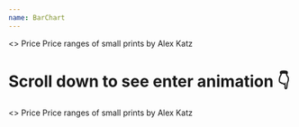 ```yaml
---
name: BarChart
---
```


<Playground showEditor={true}>
  <>
    <Flex flexDirection="column">
      <Serif size="3" weight="medium">
        Price
      </Serif>
      <Sans size="3">Price ranges of small prints by Alex Katz</Sans>
    </Flex>
    <Flex pt={6}>
      <BarChart />
    </Flex>
  </>
</Playground>

# Scroll down to see enter animation 👇

<Playground showEditor={true}>
  <>
    <Flex flexDirection="column" pt="1000px">
      <Serif size="3" weight="medium">
        Price
      </Serif>
      <Sans size="3">Price ranges of small prints by Alex Katz</Sans>
    </Flex>
    <Flex pt={6}>
      <BarChart />
    </Flex>
  </>
</Playground>
